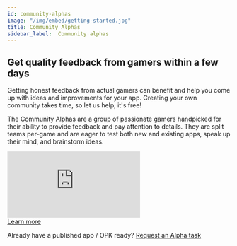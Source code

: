 ```yaml
---
id: community-alphas
image: "/img/embed/getting-started.jpg"
title: Community Alphas
sidebar_label:  Community alphas
---
```

  
  ## Get quality feedback from gamers within a few days

Getting honest feedback from actual gamers can benefit and help you come up with ideas and improvements for your app. Creating your own community takes time, so let us help, it's free!

The Community Alphas are a group of passionate gamers handpicked for their ability to provide feedback and pay attention to details. They are split teams per-game and are eager to test both new and existing apps, speak up their mind, and brainstorm ideas.
<div className="video-container">
  <iframe className="video-frame" src="https://www.youtube.com/embed/NYutk56WV1A" frameBorder="0" allow="accelerometer; autoplay; encrypted-media; gyroscope; picture-in-picture" allowFullScreen></iframe>
  <div className="start-build-container-btn">
    <a href="https://alphas-devs.overwolf.com" className="btn-pink">Learn more</a>
  </div>
  <div className="center-text">
  <p>Already have a published app / OPK ready? <a href="https://alphas-devs.overwolf.com/#contact-us" title="Request an Alpha task" target="_blank">Request an Alpha task</a></p>   
  </div>
</div>